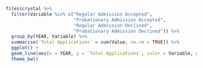 ```r
files$crystal %>% 
  filter(Variable %in% c("Regular Admission Accepted", 
                         "Probationary Admission Accepted", 
                         "Regular Admission Declined", 
                         "Probationary Admission Declined")) %>%
  group_by(YEAR, Variable) %>% 
  summarise(`Total Applications` = sum(Value, na.rm = TRUE)) %>%
  ggplot() +
  geom_line(aes(x = YEAR, y = `Total Applications`, color = Variable, group = Variable)) +
  theme_bw()
```
